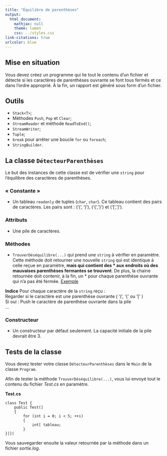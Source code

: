 ```yaml
---
title: "Équilibre de parenthèses"
output:
  html_document:
    mathjax: null
    theme: lumen
    css: ../styles.css
link-citations: true
urlcolor: blue
---
```


## Mise en situation
Vous devez créez un programme qui lie tout le contenu d'un fichier et détecte si les caractères de parenthèses ouvrante se font tous fermés et ce dans l'ordre approprié. À la fin, un rapport est généré sous form d'un fichier.

## Outils

* `Stack<T>`;
* Méthodes `Push`, `Pop` et `Clear`;
* `StreamReader` et méthode `ReadToEnd()`;
* `StreamWriter`;
* `Tuple`;
* `break` pour arrêter une boucle `for` ou `foreach`;
* `StringBuilder`.

## La classe `DétecteurParenthèses`
Le but des instances de cette classe est de vérifier une `string` pour l'équilibre des caractères de parenthèses.

### « Constante »

* Un tableau `readonly` de tuples (`char`, `char`). Ce tableau contient des pairs de caractères. Les pairs sont : ('(', ')'), ('{','}') et ('[',']').

### Attributs

* Une pile de caractères.

### Méthodes

* `TrouverDéséquilibre(...)` qui prend une `string` à vérifier en paramètre. Cette méthode doit retourner une nouvelle `string` qui est identique à celle reçue en paramètre, **mais qui contient des * aux endroits où des mauvaises parenthèses fermantes se trouvent**. De plus, la chaine retournée doit contenir, à la fin, un * pour chaque parenthèse ouvrante qui n'a pas été fermée. [Exemple](sortie.log)

**Indice**
Pour chaque caractère de la `string` reçu :  
    Regarder si le caractère est une parenthèse ouvrante ( '(', '{' ou '[' )  
    Si oui : Push le caractère de parenthèse ouvrante dans la pile  
     ...  

### Constructeur

* Un constructeur par défaut seulement. La capacité initiale de la pile devrait être 3.

## Tests de la classe
Vous devez tester votre classe `DétecteurParenthèses` dans le `Main` de la classe `Program`.

Afin de tester la méthode `TrouverDéséquilibre(...)`, vous lui envoyé tout le contenu du fichier _Test.cs_ en paramètre.

**Test.cs**
```
class Test {
	public Test(]
	{
		for (int i = 0; i < 5; ++i)
		{
			int[ tableau;
		}
}]](
```
Vous sauvegarder ensuite la valeur retournée par la méthode dans un fichier _sortie.log_.

